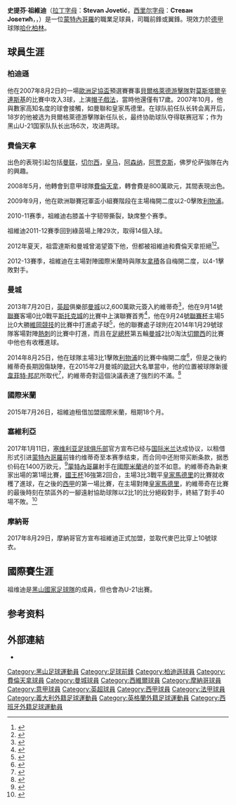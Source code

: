 {{noteta
|G1=uefa
|G2=意甲
|G3=西甲
|G4=Football
|T=zh-hans:斯蒂凡·约维蒂奇;zh-hk:史提芬·祖維迪;zh-tw:斯蒂凡·約維蒂奇;
|1=zh-hans:斯蒂凡;zh-hk:史提芬;zh-tw:斯蒂凡;
|2=zh-hans:约维蒂奇;zh-hk:祖維迪;zh-tw:約維蒂奇;
}}
{{Infobox football biography
| name           = 斯蒂凡·約維蒂奇<br />''Stevan Jovetić''
| image          = Iran vs. Montenegro 2014-05-26 (158).jpg
| fullname       = Stevan Jovetić<ref name="Barclays Premier League Squad Numbers 2013/14">{{Cite news|title=Barclays Premier League Squad Numbers 2013/14|url=http://www.premierleague.com/en-gb/news/news/2013-14/aug/premier-league-squad-numbers-seasons-2013-14.html|publisher=Premier League|date=16 August 2013|accessdate=17 August 2013|archive-date=2013-08-21|archive-url=https://web.archive.org/web/20130821225359/http://www.premierleague.com/en-gb/news/news/2013-14/aug/premier-league-squad-numbers-seasons-2013-14.html|dead-url=no}}</ref>
| birth_date     = {{Birth date and age|1989|11|2|df=y}}
| birth_place    = {{flagicon|SFR Yugoslavia}} [[南斯拉夫|南斯拉夫]][[波德戈里察|波德戈里察]]
| height         = {{height|m=1.83}}<ref>{{cite web|url=http://www.mcfc.com/Teams/First-team/Strikers/Stevan-Jovetic|title=Stevan Jovetic profile - Manchester City FC|work=mcfc.com|accessdate=2016-09-20|archive-date=2016-05-19|archive-url=https://web.archive.org/web/20160519132445/https://www.mcfc.com/teams/first-team/strikers/stevan-jovetic|dead-url=yes}}</ref>
| nickname       =
| currentclub    = [[柏林赫塔體育俱樂部|哈化柏林]]
| clubnumber     = 19
| position       = [[前鋒_(足球)|前鋒]]、[[翼鋒|翼鋒]]
| youthyears1    =            |youthclubs1 = [[波德戈里察青年足球俱樂部|波德戈里察青年]]
| youthyears2    = 2003–2006 |youthclubs2 = [[游擊隊足球俱樂部|游擊隊]]
| years1         = 2006–2008 |clubs1      = [[游擊隊足球俱樂部|游擊隊]]                |caps1 = 51  |goals1 = 13
| years2         = 2008–2013 |clubs2      = [[佛罗伦萨足球俱乐部|佛罗伦萨]]            |caps2 = 116 |goals2 = 35
| years3         = 2013–2016 |clubs3      = [[曼彻斯特城足球俱乐部|曼城]]              |caps3 = 28  |goals3 = 8   
| years4         = 2015–2016 
|clubs4      = → [[国际米兰足球俱乐部|国际米兰]]
|caps4 = 26  
|goals4 = 6
| years5         = 2016–2017     
|clubs5      = [[国际米兰足球俱乐部|国际米兰]]           
|caps5 = 5   
|goals5 = 0
| years6         = 2017    
|clubs6      = → [[塞維利亞足球俱樂部|塞維利亞]] 
|caps6 = 21   
|goals6 = 6
| years7         = 2017–2021   
|clubs7      = [[摩納哥體育會足球會|摩納哥]]
|caps7 = 61   
|goals7 = 18
| years8         = 2021–   
|clubs8      = [[柏林赫塔體育俱樂部|哈化柏林]]
|caps8 = 3   
|goals8 = 1
| nationalyears1 = 2006      
|nationalteam1 = [[塞爾維亞17歲以下國家足球隊|塞爾維亞與蒙特內哥羅U17]]<ref>{{cite web|url=http://www.uefa.com/under17/news/newsid=406566.html|title=Serbia and Montenegro in finals|date=31 March 2007|access-date=21 September 2016|publisher=UEFA.com|archive-date=2016-10-25|archive-url=https://web.archive.org/web/20161025075653/http://www.uefa.com/under17/news/newsid=406566.html|dead-url=no}}</ref> 
|nationalcaps1 =  
|nationalgoals1 = 
| nationalyears2 = 2007–2010 
|nationalteam2 = [[黑山21歲以下國家足球隊|蒙特內哥羅U21]] 
|nationalcaps2 = 7 
|nationalgoals2 = 2
| nationalyears3 = 2007–     
|nationalteam3 = [[蒙特內哥羅國家足球隊|蒙特內哥羅]] 
|nationalcaps3 = 61
|nationalgoals3 = 31
| pcupdate           = 2021年8月28日
| ntupdate           = 2021年3月30日
}}

'''史提芬·祖維迪'''（[[拉丁字母|拉丁字母]]：'''Stevan Jovetić'''，[[西里尔字母|西里尔字母]]：'''Cтeвaн Joвeтић'''，{{IPA-sh|stɛ̂ʋaːn jɔ̂ʋɛtitɕ|IPA}}，{{bd|1989年|11月2日|catidx=Jovetic, Stevan}}）是一位[[蒙特內哥羅|蒙特內哥羅]]的職業足球員，司職前鋒或翼鋒。現效力於[[德甲|德甲]]球隊[[柏林赫塔體育俱樂部|哈化柏林]]。

== 球員生涯 ==
=== 柏迪遜 ===
他在2007年8月2日的一場[[歐洲足協盃|歐洲足協盃]]預選賽賽事[[貝爾格萊德游擊隊|貝爾格萊德游擊隊]]對[[莫斯塔爾辛連斯基克羅地亞體育會|莫斯塔爾辛連斯基]]的比賽中攻入3球，上演[[帽子戲法|帽子戲法]]，當時他還僅有17歲。2007年10月，他與數家高知名度的球會接觸，如曼聯和皇家馬德里。在球队前任队长转会离开后，18岁的他被选为貝爾格萊德游擊隊新任队长，最终协助球队夺得联赛冠军；作为黑山U-21国家队队长出场6次，攻进两球。

=== 費倫天拿 ===
出色的表現引起包括[[曼联|曼联]]，[[切尔西足球俱乐部|切尔西]]，[[皇马|皇马]]，[[阿森纳|阿森纳]]，[[阿贾克斯|阿贾克斯]]，佛罗伦萨強隊在內的興趣。

2008年5月，他轉會到意甲球隊[[費倫天拿|費倫天拿]]，轉會費是800萬歐元，其間表現出色。

2009年9月，他在歐洲聯賽冠軍盃小組賽階段在主場梅開二度以2-0擊敗[[利物浦|利物浦]]。

2010-11赛季，祖維迪右膝盖十字韧带撕裂，缺席整个赛季。

祖維迪2011-12賽季回到綠茵場上陣29次，取得14個入球。

2012年夏天，祖雲達斯和曼城曾渴望簽下他，但都被祖維迪和費倫天拿拒絕<ref>{{cite web |

url=http://www.goal.com/hk/news/489/%E6%84%8F%E5%A4%A7%E5%88%A9/2012/09/13/3373603/%E7%A5%96%E7%B6%AD%E8%BF%AA%E6%88%91%E4%B8%8D%E6%83%B3%E5%8A%A0%E7%9B%9F%E6%9B%BC%E5%9F%8E |

title=祖維迪：我不想加盟曼城 |

accessdate=2013-01-22 |

archive-date=2012-09-16 |

archive-url=https://web.archive.org/web/20120916111223/http://www.goal.com/hk/news/489/%E6%84%8F%E5%A4%A7%E5%88%A9/2012/09/13/3373603/%E7%A5%96%E7%B6%AD%E8%BF%AA%E6%88%91%E4%B8%8D%E6%83%B3%E5%8A%A0%E7%9B%9F%E6%9B%BC%E5%9F%8E |

dead-url=no }}</ref><ref>{{cite web | url=http://www.goal.com/hk/news/497/%E8%BD%89%E6%9C%83%E5%B8%82%E5%A0%B4/2013/01/09/3657996/%E8%B2%BB%E5%80%AB%E5%A4%A9%E6%8B%BF%E7%84%A1%E6%84%8F%E5%87%BA%E5%94%AE%E7%A5%96%E7%B6%AD%E8%BF%AA | title=費倫天拿無意出售祖維迪 | accessdate=2013-01-22 | archive-date=2013-01-19 | archive-url=https://web.archive.org/web/20130119084516/http://www.goal.com/hk/news/497/%E8%BD%89%E6%9C%83%E5%B8%82%E5%A0%B4/2013/01/09/3657996/%E8%B2%BB%E5%80%AB%E5%A4%A9%E6%8B%BF%E7%84%A1%E6%84%8F%E5%87%BA%E5%94%AE%E7%A5%96%E7%B6%AD%E8%BF%AA | dead-url=no }}</ref>。

2012-13賽季，祖維迪在主場對陣國際米蘭時與隊友[[拿積|拿積]]各自梅開二度，以4-1擊敗對手。

=== 曼城 ===
2013年7月20日，[[英超|英超]]俱樂部[[曼彻斯特城足球俱乐部|曼城]]以2,600萬歐元簽入約維蒂奇<ref>{{cite news |author=<!--Staff writer(s); no by-line.--> |title=Manchester City: Stevan Jovetic completes move from Fiorentina |url=http://www.bbc.com/sport/football/23369164 |newspaper=BBC |location=Manchester |date=19 July 2013 |access-date=10 February 2017 |archive-date=2017-02-11 |archive-url=https://web.archive.org/web/20170211103341/http://www.bbc.com/sport/football/23369164 |dead-url=no }}</ref>，他在9月14號[[英超|聯賽]]客場0比0戰平[[斯托克城足球俱樂部|斯托克城]]的比賽中上演聯賽首秀<ref>{{cite news |author=<!--Staff writer(s); no by-line.--> |title="Stoke 0–0 Manchester City |url=http://www.bbc.com/sport/football/23999231 |newspaper=BBC |location= |date=14 September 2013 |access-date=10 February 2017 |archive-date=2017-02-11 |archive-url=https://web.archive.org/web/20170211103256/http://www.bbc.com/sport/football/23999231 |dead-url=no }}</ref>，他在9月24號[[2013至2014年英格蘭聯賽盃|聯賽杯]]主場5比0大勝[[威根竞技足球俱乐部|維岡競技]]的比賽中打進處子球<ref>{{cite news |author=<!--Staff writer(s); no by-line.--> |title=Manchester City 5–0 Wigan |url=http://www.bbc.com/sport/football/24122130 |newspaper=BBC |location= |date=24 September 2013 |access-date=10 February 2017 |archive-date=2016-03-17 |archive-url=https://web.archive.org/web/20160317235755/http://www.bbc.com/sport/football/24122130 |dead-url=no }}</ref>，他的聯賽處子球則在2014年1月29號球隊客場對陣[[熱刺|熱刺]]的比賽中打進，而且在[[足總杯|足總杯]]第五輪[[曼彻斯特城足球俱乐部|曼城]]2比0淘汰[[切爾西足球俱樂部|切爾西]]的比賽中他也有收穫進球。

2014年8月25日，他在球隊主場3比1擊敗[[利物浦足球俱樂部|利物浦]]的比賽中梅開二度<ref>{{cite news |author=<!--Staff writer(s); no by-line.--> |title=Manchester City 3 Liverpool 1: Stevan Jovetic and Sergio Aguero on target as Premier League champions secure win |url=http://www.telegraph.co.uk/sport/football/competitions/premier-league/11055354/Manchester-City-3-Liverpool-1-Stevan-Jovetic-and-Sergio-Aguero-on-target-as-Premier-League-champions-secure-win.html |newspaper=BBC |location= |date=25 Aug 2014 |access-date=10 February 2017 |archive-date=2017-02-22 |archive-url=https://web.archive.org/web/20170222100817/http://www.telegraph.co.uk/sport/football/competitions/premier-league/11055354/Manchester-City-3-Liverpool-1-Stevan-Jovetic-and-Sergio-Aguero-on-target-as-Premier-League-champions-secure-win.html |dead-url=no }}</ref>，但是之後約維蒂奇長期因傷缺陣，在2015年2月曼城的[[歐洲冠軍聯賽|歐冠]]大名單當中，他的位置被球隊新援[[韋菲特·邦尼|韋菲特·邦尼]]所取代<ref>{{cite news |author=<!--Staff writer(s); no by-line.--> |title=Man City: Bony replaces Jovetic in Champions League squad |url=http://www.bbc.com/sport/football/31155568 |newspaper=BBC |location= |date=5 February 2015 |access-date=10 February 2017 |archive-date=2017-02-11 |archive-url=https://web.archive.org/web/20170211084509/http://www.bbc.com/sport/football/31155568 |dead-url=no }}</ref>，約維蒂奇對這個決議表達了強烈的不滿。<ref>{{cite news |author=<!--Staff writer(s); no by-line.--> |title=Stevan Jovetic says he deserves to be in Manchester City's Champions League squad |url=http://www.skysports.com/football/news/11679/9716242/manchester-city-forward-stevan-jovetic-says-he-deserves-to-be-in-the-champions-league-squad |newspaper=Sky Sports |location= |date=15 February 2015 |access-date=10 February 2017 |archive-date=2017-01-13 |archive-url=https://web.archive.org/web/20170113033931/http://www.skysports.com/football/news/11679/9716242/manchester-city-forward-stevan-jovetic-says-he-deserves-to-be-in-the-champions-league-squad |dead-url=no }}</ref>

=== 國際米蘭 ===
2015年7月26日，祖維迪租借加盟國際米蘭，租期18个月。

=== 塞維利亞 ===
2017年1月11日，[[塞维利亚足球俱乐部|塞维利亚足球俱乐部]]官方宣布已经与[[国际米兰|国际米兰]]达成协议，以租借形式引进[[蒙特內哥羅|蒙特內哥羅]]前锋约维蒂奇至本赛季结束，而合同中还附带买断条款，据悉价码在1400万欧元，<ref>{{Cite web |url=http://sports.sohu.com/20170111/n478365724.shtml |title=国际米兰官宣约维蒂奇已离队 租借加盟塞维利亚 |accessdate=2017-02-04 |archive-date=2017-02-05 |archive-url=https://web.archive.org/web/20170205095752/http://sports.sohu.com/20170111/n478365724.shtml |dead-url=no }}</ref>[[蒙特內哥羅|蒙特內哥羅]]射手在[[國際米蘭|國際米蘭]]過的並不如意。約維蒂奇為新東家出場的第1場比賽，[[西班牙國王杯|國王杯]]16強第2回合，主場3比3戰平[[皇家馬德里|皇家馬德里]]的比賽就收穫了進球，在之後的[[西班牙足球甲級聯賽|西甲]]的第一場比賽，在主場對陣[[皇家馬德里|皇家馬德里]]，約維蒂奇在比賽的最後時刻在禁區外的一腳遠射協助球隊以2比1的比分絕殺對手，終結了對手40場不敗。<ref>{{Cite web |url=http://www.epochtimes.com/b5/17/1/16/n8707602.htm |title=西甲：皇馬遭塞維利亞絕殺 不敗紀錄終結 |accessdate=2017-02-04 |archive-date=2017-02-05 |archive-url=https://web.archive.org/web/20170205100144/http://www.epochtimes.com/b5/17/1/16/n8707602.htm |dead-url=no }}</ref>

===摩納哥===
2017年8月29日，摩納哥官方宣布祖維迪正式加盟，並取代麥巴比穿上10號球衣。

== 國際賽生涯 ==
祖维迪是[[黑山國家足球隊|黑山國家足球隊]]的成員，但也會為U-21出賽。

== 参考资料 ==
{{reflist}}

==外部連結==
*{{Soccerway}}

{{哈化柏林球員名單}}

{{DEFAULTSORT:Jovetic, Stevan}}
[[Category:黑山足球運動員|Category:黑山足球運動員]]
[[Category:足球前鋒|Category:足球前鋒]]
[[Category:柏迪遜球員|Category:柏迪遜球員]]
[[Category:費倫天拿球員|Category:費倫天拿球員]]
[[Category:曼城球員|Category:曼城球員]]
[[Category:西維爾球員|Category:西維爾球員]]
[[Category:摩納哥球員|Category:摩納哥球員]]
[[Category:意甲球員|Category:意甲球員]]
[[Category:英超球員|Category:英超球員]]
[[Category:西甲球員|Category:西甲球員]]
[[Category:法甲球員|Category:法甲球員]]
[[Category:義大利外籍足球運動員|Category:義大利外籍足球運動員]]
[[Category:英格蘭外籍足球運動員|Category:英格蘭外籍足球運動員]]
[[Category:西班牙外籍足球運動員|Category:西班牙外籍足球運動員]]